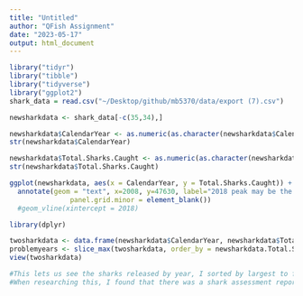 ```yaml
---
title: "Untitled"
author: "QFish Assignment"
date: "2023-05-17"
output: html_document
---
```


```r
library("tidyr")
library("tibble")
library("tidyverse")
library("ggplot2")
shark_data = read.csv("~/Desktop/github/mb5370/data/export (7).csv")

```

```r
newsharkdata <- shark_data[-c(35,34),]

newsharkdata$CalendarYear <- as.numeric(as.character(newsharkdata$CalendarYear))
str(newsharkdata$CalendarYear)

newsharkdata$Total.Sharks.Caught <- as.numeric(as.character(newsharkdata$Total.Sharks.Caught))
str(newsharkdata$Total.Sharks.Caught)
```


```r
ggplot(newsharkdata, aes(x = CalendarYear, y = Total.Sharks.Caught)) + geom_line() + labs(title = "Discarded sharks caught by QLD fisheries 1990-2022", x = "Years", y ="Number of sharks discarded")+ theme(plot.title = element_text(hjust = 0.5)) + 
  annotate(geom = "text", x=2008, y=47630, label="2018 peak may be the result of improved management") + theme(panel.grid.major = element_blank(),
               panel.grid.minor = element_blank())
  #geom_vline(xintercept = 2018)


```

```r
library(dplyr)

twosharkdata <- data.frame(newsharkdata$CalendarYear, newsharkdata$Total.Sharks.Caught)
problemyears <- slice_max(twosharkdata, order_by = newsharkdata.Total.Sharks.Caught, n = 10)
view(twosharkdata)

#This lets us see the sharks released by year, I sorted by largest to find out that 2018 was the year that had the highest number of sharks released.
#When researching this, I found that there was a shark assessment report in 2018 which introduced additional legislation and protections for shark stocks, improved identification of caught sharks, and improvements to catch and effort data collection. Furthermore, it is believed that the Shark-plan 2 of 2018 has contributed to improving the conservation and management of shark stocks in Australian waters.
```
